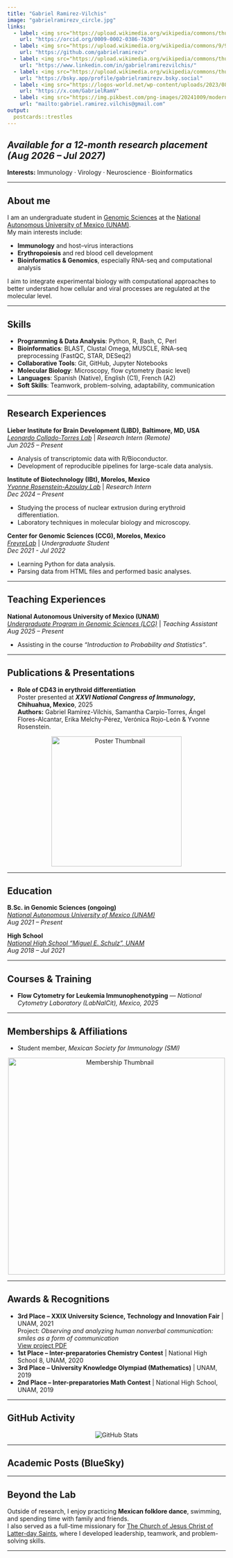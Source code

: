 ```yaml
---
title: "Gabriel Ramirez-Vilchis"
image: "gabrielramirezv_circle.jpg"
links:
  - label: <img src="https://upload.wikimedia.org/wikipedia/commons/thumb/0/06/ORCID_iD.svg/1024px-ORCID_iD.svg.png" width=30 height=30>
    url: "https://orcid.org/0009-0002-0386-7630"
  - label: <img src="https://upload.wikimedia.org/wikipedia/commons/9/91/Octicons-mark-github.svg" width=30 height=30>
    url: "https://github.com/gabrielramirezv"
  - label: <img src="https://upload.wikimedia.org/wikipedia/commons/thumb/c/ca/LinkedIn_logo_initials.png/960px-LinkedIn_logo_initials.png?20140125013055" width=30 height=30>
    url: "https://www.linkedin.com/in/gabrielramirezvilchis/"   
  - label: <img src="https://upload.wikimedia.org/wikipedia/commons/thumb/7/7a/Bluesky_Logo.svg/640px-Bluesky_Logo.svg.png" width=30 height=30>
    url: "https://bsky.app/profile/gabrielramirezv.bsky.social"
  - label: <img src="https://logos-world.net/wp-content/uploads/2023/08/X-Logo.png" width=30 height=30>
    url: "https://x.com/GabrielRamV"
  - label: <img src="https://img.pikbest.com/png-images/20241009/modern-email-icon-vector-design-artwork_10942401.png!sw800" width=30 height=30>
    url: "mailto:gabriel.ramirez.vilchis@gmail.com"  
output:
  postcards::trestles
---
```



## _Available for a 12-month research placement (Aug 2026 – Jul 2027)_  
**Interests:** Immunology · Virology · Neuroscience · Bioinformatics  

---

## About me    

I am an undergraduate student in [Genomic Sciences](https://www.lcg.unam.mx/) at the [National Autonomous University of Mexico (UNAM)](https://www.unam.mx/).  
My main interests include:  

- **Immunology** and host–virus interactions  
- **Erythropoiesis** and red blood cell development  
- **Bioinformatics & Genomics**, especially RNA-seq and computational analysis  

I aim to integrate experimental biology with computational approaches to better understand how cellular and viral processes are regulated at the molecular level.  

---

## Skills  

- **Programming & Data Analysis**: Python, R, Bash, C, Perl    
- **Bioinformatics**: BLAST, Clustal Omega, MUSCLE, RNA-seq preprocessing (FastQC, STAR, DESeq2)  
- **Collaborative Tools**: Git, GitHub, Jupyter Notebooks  
- **Molecular Biology**: Microscopy, flow cytometry (basic level)  
- **Languages**: Spanish (Native), English (C1), French (A2)  
- **Soft Skills**: Teamwork, problem-solving, adaptability, communication  

---

## Research Experiences  

**Lieber Institute for Brain Development (LIBD), Baltimore, MD, USA**  
*[Leonardo Collado-Torres Lab](https://lcolladotor.github.io/)* | *Research Intern (Remote)*  
*Jun 2025 – Present*  

- Analysis of transcriptomic data with R/Bioconductor.  
- Development of reproducible pipelines for large-scale data analysis.  


**Institute of Biotechnology (IBt), Morelos, Mexico**  
*[Yvonne Rosenstein-Azoulay Lab](https://www.ibt.unam.mx/agrupacion/direccion-22/departamento-de-medicina-molecular-y-bioprocesos-52/grupo-de-la-dra-yvonne-rosenstein-14)* | *Research Intern*  
*Dec 2024 – Present*  

- Studying the process of nuclear extrusion during erythroid differentiation.  
- Laboratory techniques in molecular biology and microscopy.  


**Center for Genomic Sciences (CCG), Morelos, Mexico**  
*[FreyreLab](http://freyrelab.org/en/)* | *Undergraduate Student*  
*Dec 2021 - Jul 2022*

- Learning Python for data analysis.  
- Parsing data from HTML files and performed basic analyses.  


---

## Teaching Experiences  

**National Autonomous University of Mexico (UNAM)**  
*[Undergraduate Program in Genomic Sciences (LCG)](https://www.lcg.unam.mx/)* | *Teaching Assistant*  
*Aug 2025 – Present*  

- Assisting in the course _"Introduction to Probability and Statistics"_.  

---

## Publications & Presentations  

- **Role of CD43 in erythroid differentiation**  
  Poster presented at **_XXVI National Congress of Immunology_, Chihuahua, Mexico**, 2025  
  **Authors:** Gabriel Ramírez-Vilchis, Samantha Carpio-Torres, Ángel Flores-Alcantar, Erika Melchy-Pérez, Verónica Rojo-León & Yvonne Rosenstein.  

<div style="text-align: center;">
  <a href="erythropoiesis_poster.pdf" target="_blank">
    <img src="erythropoiesis_poster_thumb.png" alt="Poster Thumbnail" width="300"/>
  </a>
</div>


---

## Education  

**B.Sc. in Genomic Sciences (ongoing)**  
_[National Autonomous University of Mexico (UNAM)](https://www.lcg.unam.mx/)_  
*Aug 2021 – Present*  

**High School**  
_[National High School "Miguel E. Schulz", UNAM](https://prepa8.unam.mx/p8/)_  
*Aug 2018 – Jul 2021*  

---

## Courses & Training  

- **Flow Cytometry for Leukemia Immunophenotyping** — *National Cytometry Laboratory (LabNalCit), Mexico, 2025*    

---

## Memberships & Affiliations  

- Student member, _Mexican Society for Immunology (SMI)_   
  
<div style="text-align: center;">
  <a href="smi.png" target="_blank">
    <img src="smi.png" alt="Membership Thumbnail" width="500"/>
  </a>
</div>

---

## Awards & Recognitions
- **3rd Place – XXIX University Science, Technology and Innovation Fair** | UNAM, 2021  
  Project: *Observing and analyzing human nonverbal communication: smiles as a form of communication*  
  [View project PDF](ScienceFair2021.pdf)  
- **1st Place – Inter-preparatories Chemistry Contest** | National High School 8, UNAM, 2020  
- **3rd Place – University Knowledge Olympiad (Mathematics)** | UNAM, 2019  
- **2nd Place – Inter-preparatories Math Contest** | National High School, UNAM, 2019

---

## GitHub Activity  

<div style="text-align: center;">
  <img src="https://github-readme-stats.vercel.app/api?username=gabrielramirezv&show_icons=true&theme=default" alt="GitHub Stats"/>
</div>


---

## Academic Posts (BlueSky)

<script async src="https://cdn.jsdelivr.net/npm/bsky-embed/dist/bsky-embed.es.js" type="module"></script>
<bsky-embed username="gabrielramirezv.bsky.social" limit="2"></bsky-embed>  

---

## Beyond the Lab  

Outside of research, I enjoy practicing **Mexican folklore dance**, swimming, and spending time with family and friends.  
I also served as a full-time missionary for [The Church of Jesus Christ of Latter-day Saints](https://www.churchofjesuschrist.org/), where I developed leadership, teamwork, and problem-solving skills.  

---
